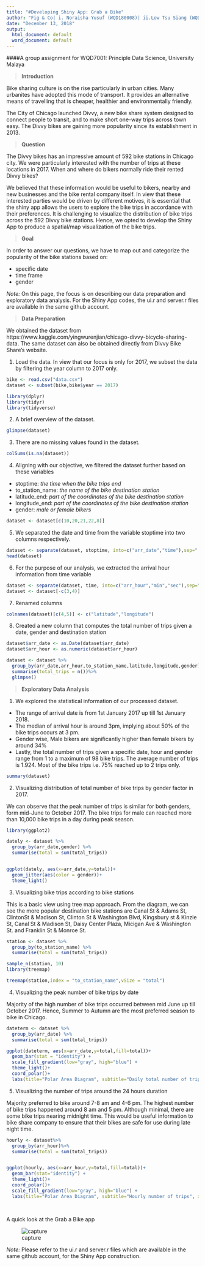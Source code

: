 ---
title: "#Developing Shiny App: Grab a Bike"
author: "Fig & Co| i. Noraisha Yusuf (WQD180008)| ii.Low Tsu Siang (WQD180072)| iii.Kaveenaasvini (WQD180017)| Iv. Prabavathi (WQD180030)"
date: "December 13, 2018"
output:
  html_document: default
  word_document: default
---

####A group assignment for WQD7001: Principle Data Science, University Malaya


> **Introduction**

Bike sharing culture is on the rise particularly in urban cities. Many urbanites have adopted this mode of transport. It provides an alternative means of travelling that is cheaper, healthier and environmentally friendly. 

The City of Chicago launched Divvy, a new bike share system designed to connect people to transit, and to make short one-way trips across town easy. The Divvy bikes are gaining more popularity since its establishment in 2013.


> **Question**

The Divvy bikes has an impressive amount of 592 bike stations in Chicago city. We were particularly interested with the number of trips at these locations in 2017. When and where do bikers normally ride their rented Divvy bikes? 

We believed that these information would be useful to bikers, nearby and new businesses and the bike rental company itself. In view that these interested parties would be driven by different motives, it is essential that the shiny app allows the users to explore the bike trips in accordance with their preferences. 
It is challenging to visualize the distribution of bike trips across the 592 Divvy bike stations. Hence, we opted to develop the Shiny App to produce a spatial/map visualization of the bike trips.


> **Goal**

In order to answer our questions, we have to map out and categorize the popularity of the bike stations based on:
<ul>
  <li>specific date</li>
  <li>time frame</li>
  <li>gender</li>
</ul>

 
*Note:* On this page, the focus is on describing our data preparation and exploratory data analysis. For the Shiny App codes, the ui.r and server.r files are available in the same github account.


> **Data Preparation**

We obtained the dataset from https://www.kaggle.com/yingwurenjian/chicago-divvy-bicycle-sharing-data. The same dataset can also be obtained directly from Divvy Bike Share's website. 

1. Load the data. In view that our focus is only for 2017, we subset the data by filtering the year column to 2017 only. 
```{r}
bike <- read.csv("data.csv")
dataset <- subset(bike,bike$year == 2017)
```


```{r include=FALSE}
library(dplyr)
library(tidyr)
library(tidyverse)
```

2. A brief overview of the dataset. 
```{r}
glimpse(dataset)
```

3. There are no missing values found in the dataset. 
```{r}
colSums(is.na(dataset))
```

4. Aligning with our objective, we filtered the dataset further based on these variables
  + stoptime: _the time when the bike trips end_
  + to_station_name: _the name of the bike destination station_
  + latitude_end: _part of the coordinates of the bike destination station_
  + longitude_end: _part of the coordinates of the bike destination station_
  + gender: _male or female bikers_

```{r}
dataset <- dataset[c(10,20,21,22,8)]
```

5. We separated the date and time from the variable stoptime into two columns respectively. 
```{r}
dataset <- separate(dataset, stoptime, into=c("arr_date","time"),sep=" ")
head(dataset)
```


6. For the purpose of our analysis, we extracted the arrival hour information from time variable
```{r}


dataset <- separate(dataset, time, into=c("arr_hour","min","sec"),sep=":")
dataset <- dataset[-c(3,4)]

```

7. Renamed columns
```{r}
colnames(dataset)[c(4,5)] <- c("latitude","longitude")
```


8. Created a new column that computes the total number of trips given a date, gender and destination station
```{r}

dataset$arr_date <- as.Date(dataset$arr_date)
dataset$arr_hour <- as.numeric(dataset$arr_hour)

dataset <- dataset %>%
  group_by(arr_date,arr_hour,to_station_name,latitude,longitude,gender) %>%
  summarise(total_trips = n())%>%
  glimpse()
```


> **Exploratory Data Analysis**

1. We explored the statistical information of our processed dataset. 

  + The range of arrival date is from 1st January 2017 up till 1st January 2018. 
  + The median of arrival hour is around 3pm, implying about 50% of the bike trips occurs at 3 pm. 
  + Gender wise, Male bikers are significantly higher than female bikers by around 34%
  + Lastly, the total number of trips given a specific date, hour and gender range from 1 to a maximum of 98 bike trips. The average number of trips is 1.924. Most of the bike trips i.e. 75% reached up to 2 trips only. 
```{r}
summary(dataset)
```


2. Visualizing distribution of total number of bike trips by gender factor in 2017. 

We can observe that the peak number of trips is similar for both genders, form mid-June to October 2017. The bike trips for male can reached more than 10,000 bike trips in a day during peak season. 

```{r}
library(ggplot2)

dately <- dataset %>%
  group_by(arr_date,gender) %>%
  summarise(total = sum(total_trips))


ggplot(dately, aes(x=arr_date,y=total))+ 
  geom_jitter(aes(color = gender))+
  theme_light()

```



3. Visualizing bike trips according to bike stations

This is a basic view using tree map approach. From the diagram, we can see the more popular destination bike stations are Canal St & Adams St, ClintonSt & Madison St, Clinton St & Washington Blvd, Kingsbury st & Kinzie St, Canal St & Madison St, Daisy Center Plaza, Micigan Ave & Washington St. and Franklin St & Monroe St. 

```{r}

station <- dataset %>%
  group_by(to_station_name) %>%
  summarise(total = sum(total_trips))

sample_n(station, 10)
library(treemap)

treemap(station,index = "to_station_name",vSize = "total")
```


4. Visualizing the peak number of bike trips by date

Majority of the high number of bike trips occurred between mid June up till October 2017. Hence, Summer to Autumn are the most preferred season to bike in Chicago. 

```{r}

dateterm <- dataset %>%
  group_by(arr_date) %>%
  summarise(total = sum(total_trips))

ggplot(dateterm, aes(x=arr_date,y=total,fill=total))+
  geom_bar(stat = "identity") +
  scale_fill_gradient(low="gray", high="blue") +
  theme_light()+
  coord_polar()+
  labs(title="Polar Area Diagram", subtitle="Daily total number of trips", x="Date", y="Total trips")
```


5. Visualizing the number of trips around the 24 hours duration

Majority preferred to bike around 7-8 am and 4-6 pm. The highest number of bike trips happened around 8 am and 5 pm. Although minimal, there are some bike trips nearing midnight time. This would be useful information to bike share company to ensure that their bikes are safe for use during late night time. 

```{r}

hourly <- dataset%>%
  group_by(arr_hour)%>%
  summarise(total = sum(total_trips))


ggplot(hourly, aes(x=arr_hour,y=total,fill=total))+
  geom_bar(stat="identity") +
  theme_light()+
  coord_polar()+
  scale_fill_gradient(low="gray", high="blue") +
  labs(title="Polar Area Diagram", subtitle="Hourly number of trips", x="Hour", y="Total trips")
  



```



A quick look at the Grab a Bike app

![capture](https://github.com/lowtsusiang/testing/blob/master/Image/main.gif?raw=true)



*Note:* Please refer to the ui.r and server.r files which are available in the same github account, for the Shiny App construction. 

